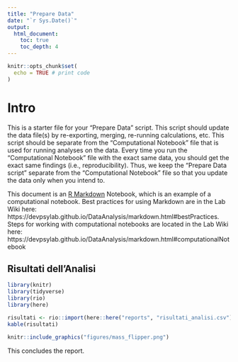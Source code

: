 ```yaml
---
title: "Prepare Data"
date: "`r Sys.Date()`"
output:
  html_document:
    toc: true
    toc_depth: 4
---
```


```r
knitr::opts_chunk$set(
  echo = TRUE # print code
)
```

# Intro

This is a starter file for your "Prepare Data" script.
This script should update the data file(s) by re-exporting, merging, re-running calculations, etc.
This script should be separate from the "Computational Notebook" file that is used for running analyses on the data.
Every time you run the "Computational Notebook" file with the exact same data, you should get the exact same findings (i.e., reproducibility).
Thus, we keep the "Prepare Data script" separate from the "Computational Notebook" file so that you update the data only when you intend to.

This document is an [R Markdown](http://rmarkdown.rstudio.com) Notebook, which is an example of a computational notebook.
Best practices for using Markdown are in the Lab Wiki here: https://devpsylab.github.io/DataAnalysis/markdown.html#bestPractices.
Steps for working with computational notebooks are located in the Lab Wiki here: https://devpsylab.github.io/DataAnalysis/markdown.html#computationalNotebook

## Risultati dell'Analisi

```r
library(knitr)
library(tidyverse)
library(rio)
library(here)
```

```r
risultati <- rio::import(here::here("reports", "risultati_analisi.csv"))
kable(risultati)
```
```r
knitr::include_graphics("figures/mass_flipper.png")
```

This concludes the report.
